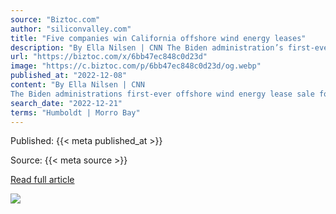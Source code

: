 ```yaml
---
source: "Biztoc.com"
author: "siliconvalley.com"
title: "Five companies win California offshore wind energy leases"
description: "By Ella Nilsen | CNN The Biden administration’s first-ever offshore wind energy lease sale for federal waters off the West Coast generated more than $750 million, as energy companies competed for five areas that could eventually be home to massive floating wi…"
url: "https://biztoc.com/x/6bb47ec848c0d23d"
image: "https://c.biztoc.com/p/6bb47ec848c0d23d/og.webp"
published_at: "2022-12-08"
content: "By Ella Nilsen | CNN
The Biden administrations first-ever offshore wind energy lease sale for federal waters off the West Coast generated more than $750 million, as energy companies competed for fiv… [+1023 chars]"
search_date: "2022-12-21"
terms: "Humboldt | Morro Bay"
---
```



Published: {{< meta published_at >}}


Source: {{< meta source >}}


[Read full article]({{< meta url >}})



![](`r rmarkdown::metadata$image[1]`)
